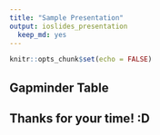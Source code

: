 ```yaml
---
title: "Sample Presentation"
output: ioslides_presentation
  keep_md: yes
--- 
```


```r
knitr::opts_chunk$set(echo = FALSE)
```

## Gapminder Table

## Thanks for your time! :D
 
 